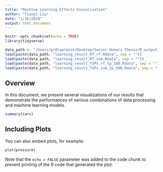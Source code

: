 ```yaml
---
title: "Machine Learning Effects Visualization"
author: "Tianyi Liu"
date: "1/16/2019"
output: html_document
---
```


```r
knitr::opts_chunk$set(echo = TRUE)
library(tidyverse)
```

```r
data_path <- "/Users/gr8lawrence/Desktop/Senior Honors Thesis/R_output_from_cluster/"
load(paste(data_path, "learning_result_RT_rf.Rdata", sep = ""))
load(paste(data_path, "learning_result_RT_svm.Rdata", sep = ""))
load(paste(data_path, "learning_result_TSPs_rf_tp_100.Rdata", sep = ""))
load(paste(data_path, "learning_result_TSPs_svm_tp_500.Rdata", sep = ""))
```
## Overview

In this document, we present several visualizations of our results that demonstrate the performances of various combinations of data processing and machine learning models.



```r
summary(cars)
```

## Including Plots

You can also embed plots, for example:

```r
plot(pressure)
```

Note that the `echo = FALSE` parameter was added to the code chunk to prevent printing of the R code that generated the plot.
